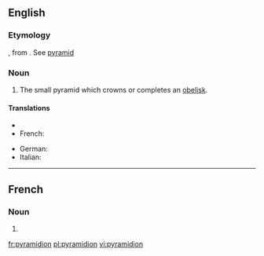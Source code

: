 {{also|Pyramidion}}
==English==

===Etymology===
{{etyl|NL.}}, from {{etyl|la|en}} {{term|pyramis||lang=la}}. See [[pyramid]]

===Noun===
{{en-noun|pyramidia|pl2=pyramidions}}

# The small pyramid which crowns or completes an [[obelisk]].

====Translations====
{{trans-top|miniature pyramid}}
* {{trreq|egy}}
* French: {{t+|fr|pyramidion|m}}
{{trans-mid}}
* German: {{t-|de|Pyramidion|m}}
* Italian: {{t-|it|piramidione|m}}
{{trans-bottom}}

----

==French==
===Noun===
{{fr-noun|m}}

# {{l|en|pyramidion}}

[[fr:pyramidion]]
[[pl:pyramidion]]
[[vi:pyramidion]]
